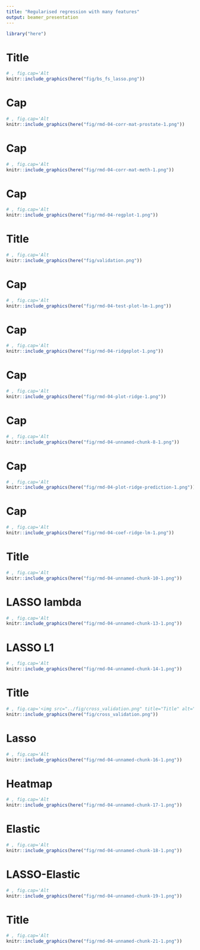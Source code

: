 ```yaml
---
title: "Regularised regression with many features"
output: beamer_presentation
---
```

```r
library("here")
```
# Title
```r
# , fig.cap='Alt
knitr::include_graphics(here("fig/bs_fs_lasso.png"))
```

\newpage
# Cap
```r
# , fig.cap='Alt
knitr::include_graphics(here("fig/rmd-04-corr-mat-prostate-1.png"))
```

\newpage
# Cap
```r
# , fig.cap='Alt
knitr::include_graphics(here("fig/rmd-04-corr-mat-meth-1.png"))
```

\newpage
# Cap
```r
# , fig.cap='Alt
knitr::include_graphics(here("fig/rmd-04-regplot-1.png"))
```

\newpage
# Title
```r
# , fig.cap='Alt
knitr::include_graphics(here("fig/validation.png"))
```

\newpage
# Cap
```r
# , fig.cap='Alt
knitr::include_graphics(here("fig/rmd-04-test-plot-lm-1.png"))
```

\newpage
# Cap
```r
# , fig.cap='Alt
knitr::include_graphics(here("fig/rmd-04-ridgeplot-1.png"))
```

\newpage
# Cap
```r
# , fig.cap='Alt
knitr::include_graphics(here("fig/rmd-04-plot-ridge-1.png"))
```

\newpage
# Cap
```r
# , fig.cap='Alt
knitr::include_graphics(here("fig/rmd-04-unnamed-chunk-8-1.png"))
```

\newpage
# Cap
```r
# , fig.cap='Alt
knitr::include_graphics(here("fig/rmd-04-plot-ridge-prediction-1.png"))
```

\newpage
# Cap
```r
# , fig.cap='Alt
knitr::include_graphics(here("fig/rmd-04-coef-ridge-lm-1.png"))
```

\newpage
# Title
```r
# , fig.cap='Alt
knitr::include_graphics(here("fig/rmd-04-unnamed-chunk-10-1.png"))
```

\newpage
# LASSO lambda
```r
# , fig.cap='Alt
knitr::include_graphics(here("fig/rmd-04-unnamed-chunk-13-1.png"))
```

\newpage
# LASSO L1
```r
# , fig.cap='Alt
knitr::include_graphics(here("fig/rmd-04-unnamed-chunk-14-1.png"))
```

\newpage
# Title
```r
# , fig.cap='<img src="../fig/cross_validation.png" title="Title" alt="Alt" style="display: block; margin: auto;" />
knitr::include_graphics(here("fig/cross_validation.png"))
```

\newpage
# Lasso
```r
# , fig.cap='Alt
knitr::include_graphics(here("fig/rmd-04-unnamed-chunk-16-1.png"))
```

\newpage
# Heatmap
```r
# , fig.cap='Alt
knitr::include_graphics(here("fig/rmd-04-unnamed-chunk-17-1.png"))
```

\newpage
# Elastic
```r
# , fig.cap='Alt
knitr::include_graphics(here("fig/rmd-04-unnamed-chunk-18-1.png"))
```

\newpage
# LASSO-Elastic
```r
# , fig.cap='Alt
knitr::include_graphics(here("fig/rmd-04-unnamed-chunk-19-1.png"))
```

\newpage
# Title
```r
# , fig.cap='Alt
knitr::include_graphics(here("fig/rmd-04-unnamed-chunk-21-1.png"))
```

\newpage

